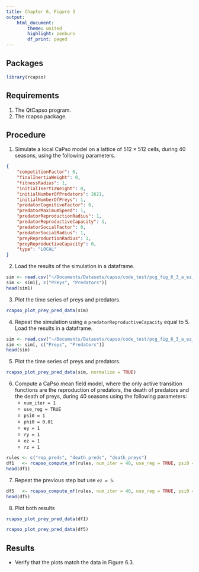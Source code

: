 ```yaml
---
title: Chapter 6, Figure 3
output:
    html_document:
        theme: united
        highlight: zenburn
        df_print: paged
---
```


## Packages
```r
library(rcapso)
```

## Requirements

1. The QtCapso program.
2. The rcapso package.

## Procedure

1. Simulate a local CaPso model on a lattice of $512 \times
   512$ cells, during 40 seasons, using the following
   parameters.
```json
{
    "competitionFactor": 0,
    "finalInertiaWeight": 0,
    "fitnessRadius": 1,
    "initialInertiaWeight": 0,
    "initialNumberOfPredators": 2621,
    "initialNumberOfPreys": 1,
    "predatorCognitiveFactor": 0,
    "predatorMaximumSpeed": 1,
    "predatorReproductionRadius": 1,
    "predatorReproductiveCapacity": 1,
    "predatorSocialFactor": 0,
    "predatorSocialRadius": 1,
    "preyReproductionRadius": 1,
    "preyReproductiveCapacity": 0,
    "type": "LOCAL"
}
```

2. Load the results of the simulation in a dataframe.
```r
sim <- read.csv("~/Documents/Datasets/capso/code_test/pcg_fig_6_3_a_ez_1_0_0.csv")
sim <- sim1[, c("Preys", "Predators")]
head(sim1)
```

3. Plot the time series of preys and predators.
```r
rcapso_plot_prey_pred_data(sim)
```

4. Repeat the simulation using a `predatorReproductiveCapacity` equal to 5.
   Load the results in a dataframe.
```r
sim <- read.csv("~/Documents/Datasets/capso/code_test/pcg_fig_6_3_a_ez_5_0_0.csv")
sim <- sim[, c("Preys", "Predators")]
head(sim)
```

5. Plot the time series of preys and predators.
```r
rcapso_plot_prey_pred_data(sim, normalize = TRUE)
```

6. Compute a CaPso mean field model, where the only active transition functions
   are the reproduction of predators, the death of predators and the death of
   preys, during 40 seasons using the following parameters:
    * `num_iter = 1`
    * `use_reg = TRUE`
    * `psi0 = 1`
    * `phi0 = 0.01`
    * `ey = 1`
    * `ry = 1`
    * `ez = 1`
    * `rz = 1`

```r
rules <- c("rep_preds", "death_preds", "death_preys")
df1   <- rcapso_compute_mf(rules, num_iter = 40, use_reg = TRUE, psi0 = 1, phi0 = 0.01, ez = 1, rz = 1)
head(df1)
```

7. Repeat the previous step but use `ez = 5`.
```r
df5   <- rcapso_compute_mf(rules, num_iter = 40, use_reg = TRUE, psi0 = 1, phi0 = 0.01, ez = 5, rz = 1)
head(df5)
```

8. Plot both results
```r
rcapso_plot_prey_pred_data(df1)
```

```r
rcapso_plot_prey_pred_data(df5)
```

## Results

* Verify that the plots match the data in Figure 6.3.
